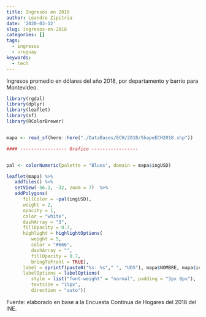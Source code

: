```yaml
---
title: Ingresos en 2018
author: Leandro Zipitria
date: '2020-03-12'
slug: ingresos-en-2018
categories: []
tags:
  - ingresos
  - uruguay
keywords:
  - tech
---
```


<!--more-->

Ingresos promedio en dólares del año 2018, por departamento y barrio para Montevideo. 


```r

library(rgdal)
library(dplyr)
library(leaflet)
library(sf)
library(RColorBrewer)


mapa <- read_sf(here::here("./DataBases/ECH/2018/ShapeECH2018.shp"))

```

```r


#### ----------------- Grafico -----------------


pal <- colorNumeric(palette = "Blues", domain = mapa$ingUSD)

leaflet(mapa) %>%
   addTiles() %>%
   setView(-56.1, -32, zoom = 7)  %>%
   addPolygons(
      fillColor = ~pal(ingUSD),
      weight = 2,
      opacity = 1,
      color = "white",
      dashArray = "3",
      fillOpacity = 0.7,
      highlight = highlightOptions(
         weight = 5,
         color = "#666",
         dashArray = "",
         fillOpacity = 0.7,
         bringToFront = TRUE),
      label = sprintf(paste0("%s: %s"," ", "UDS"), mapa$NOMBRE, mapa$ingUSD),
      labelOptions = labelOptions(
         style = list("font-weight" = "normal", padding = "3px 8px"),
         textsize = "15px",
         direction = "auto"))


```

Fuente: elaborado en base a la Encuesta Continua de Hogares del 2018 del INE.